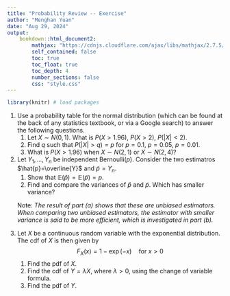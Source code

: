 ```yaml
---
title: "Probability Review -- Exercise"
author: "Menghan Yuan"
date: "Aug 29, 2024"
output:
    bookdown::html_document2:
        mathjax: "https://cdnjs.cloudflare.com/ajax/libs/mathjax/2.7.5/MathJax.js?config=TeX-AMS_CHTML.js"
        self_contained: false
        toc: true
        toc_float: true
        toc_depth: 4
        number_sections: false
        css: "style.css"
---
```


```r
library(knitr) # load packages
```

<ol>
<!---------------- question 1 ---------------->
<li> Use a probability table for the normal distribution (which can be found at the back of any statistics textbook, or via a Google search) to answer the following questions.
    <ol type="pa">
        <li>Let $X \sim N(0,1).$ What is $P(X > 1.96)$, $P(X > 2)$, $P(|X| < 2)$. </li>
        <li>Find $q$ such that $P(|X|>q)=p$ for $p=0.1$, $p=0.05$, $p=0.01.$ </li>
        <li>What is $P(X > 1.96)$ when $X \sim N(2,1)$ or $X \sim N(2,4)$?</li>
    </ol>
</li>

<!---------------- question 2 ---------------->
<li> Let $Y_1, \ldots, Y_n$ be independent $\text{Bernoulli}(p)$. Consider the two estimatros $\hat{p}=\overline{Y}$ and $\tilde{p}=Y_n$.
    <ol type="pa">
        <li>Show that $\mathbb{E}(\hat{p})=\mathbb{E}(\tilde{p})=p .$</li>
        <li>Find and compare the variances of $\hat{p}$ and $\tilde{p}$. Which has smaller variance?</li>
    </ol>
</li>
Note: <em>The result of part (a) shows that these are unbiased estimators. When comparing two unbiased estimators, the estimator with smaller variance is said to be more efficient, which is investigated in part (b).</em>

<!---------------- question 3 ---------------->
<li> Let $X$ be a continuous random variable with the exponential distribution. The cdf of $X$ is then given by
$$
F_X(x) = 1-\exp{(-x)} \quad \text{for } x>0
$$
    <ol type="pa">
        <li>Find the pdf of $X$.</li>
        <li>Find the cdf of $Y=\lambda X$, where $\lambda>0$, using the change of variable formula. </li>
        <li>Find the pdf of $Y$. </li>
    </ol>

</li>

<!--------------------------------------------->
</ol>







